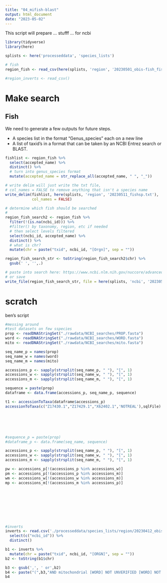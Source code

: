 ```yaml
---
title: "04_mifish-blast"
output: html_document
date: "2023-05-02"
---
```


This script will prepare ... stufff ... for ncbi



```r

library(tidyverse)
library(here)

splists <- here('processeddata', 'species_lists')
```

```r
# fish
region_fish <- read_csv(here(splists, 'region', '20230501_obis-fish_fishbase_nep.csv'))[-1] 

#region_inverts <- read_csv()
```


# Make search

## Fish

We need to generate a few outputs for future steps.

- A species list in the format "Genus_species" each on a new line
- A list of taxid's in a format that can be taken by an NCBI Entrez search or BLAST.

```r
fishlist <- region_fish %>%
  select(accepted_name) %>%
  distinct() %>%
  # turn into genus_species format
  mutate(accepted_name = str_replace_all(accepted_name, " ", "_"))

# write delim will just write the txt file, 
# col_names = FALSE to remove anything that isn't a species name
write_delim(fishlist, here(splists, 'region', '20230511_fishsp.txt'), 
            col_names = FALSE)
```



```r
# determine which fish should be searched
# 
region_fish_search2 <- region_fish %>%
  filter(!(is.na(ncbi_id))) %>%
  #filter() by taxonomy, region, etc if needed
  # then select levels filtered
  select(ncbi_id, accepted_name) %>%
  distinct() %>%
  # what is chr?
  mutate(chr = paste("txid", ncbi_id, "[Orgn]", sep = ""))

region_fish_search_str <- toString(region_fish_search2$chr) %>%
  gsub(' ', '',.)

# paste into search here: https://www.ncbi.nlm.nih.gov/nuccore/advanced
# or save
write_file(region_fish_search_str, file = here(splists, 'ncbi', '20230501_region-fish-ncbisearch.txt'))

```







# scratch

ben's script
```r
#messing around
#test datasets on few sspecies
prop <- readDNAStringSet("./rawdata/NCBI_searches/PROP.fasta")
word <- readDNAStringSet("./rawdata/NCBI_searches/WORD.fasta")
mito <- readDNAStringSet("./rawdata/NCBI_searches/mito.fasta")

seq_name_p = names(prop)
seq_name_w = names(word)
seq_name_m = names(mito)

accessions_p <- sapply(strsplit(seq_name_p, " "), "[", 1)
accessions_w <- sapply(strsplit(seq_name_w, " "), "[", 1)
accessions_m <- sapply(strsplit(seq_name_m, " "), "[", 1)

sequence = paste(prop)
dataframe <- data.frame(accessions_p, seq_name_p, sequence)

t1 <- accessionToTaxa(dataframe$accessions_p)
accessionToTaxa(c("Z17430.1","Z17429.1","X62402.1",'NOTREAL'),sqlFile)






#sequence_p = paste(prop)
#dataframe_p <- data.frame(seq_name, sequence)

accessions_p <- sapply(strsplit(seq_name_p, " "), "[", 1)
accessions_w <- sapply(strsplit(seq_name_w, " "), "[", 1)
accessions_m <- sapply(strsplit(seq_name_m, " "), "[", 1)

pw <- accessions_p[!(accessions_p %in% accessions_w)]
pm <- accessions_p[!(accessions_p %in% accessions_m)]
wm <- accessions_w[!(accessions_w %in% accessions_m)]
mp <- accessions_m[!(accessions_m %in% accessions_p)]









#inverts
inverts <- read.csv('./processeddata/species_lists/region/20230412_obis-invertebrates_nep.csv')%>%
  select(c("ncbi_id")) %>%
  distinct()

b1 <- inverts %>%
  mutate(chr = paste("txid", ncbi_id, "[ORGN]", sep = ""))
b2 <- toString(b1$chr)

b3 <- gsub(',', ' or',b2)
b4 <- paste("(",b3,"AND mitochondrial [WORD] NOT UNVERIFIED [WORD] NOT PREDICTED [WORD] AND 100:20000 [SLEN]")
b4 


```

